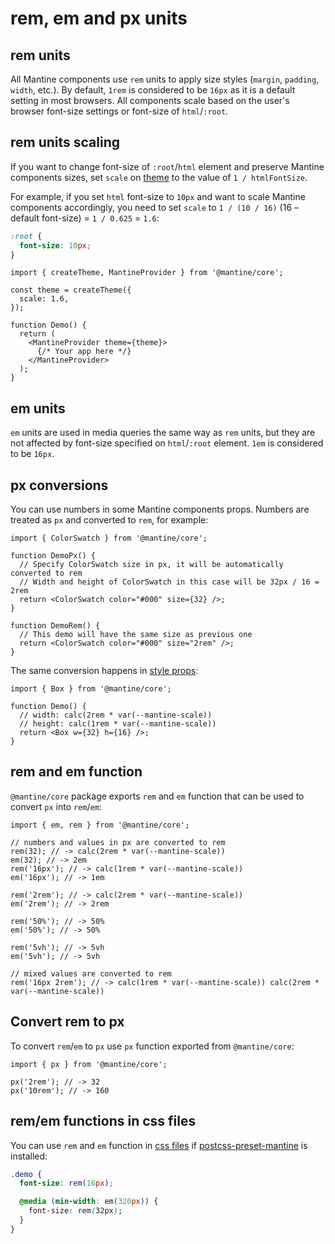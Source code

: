 

# rem, em and px units

## rem units

All Mantine components use `rem` units to apply size styles (`margin`, `padding`, `width`, etc.).
By default, `1rem` is considered to be `16px` as it is a default setting in most browsers.
All components scale based on the user's browser font-size settings or font-size of `html`/`:root`.

<Demo data={StylesDemos.remSlider} />

## rem units scaling

If you want to change font-size of `:root`/`html` element and preserve Mantine components sizes,
set `scale` on [theme](/theming/theme-object) to the value of `1 / htmlFontSize`.

For example, if you set `html` font-size to `10px` and want to scale Mantine components accordingly, you need
to set `scale` to `1 / (10 / 16)` (16 – default font-size) = `1 / 0.625` = `1.6`:

```css
:root {
  font-size: 10px;
}
```

```tsx
import { createTheme, MantineProvider } from '@mantine/core';

const theme = createTheme({
  scale: 1.6,
});

function Demo() {
  return (
    <MantineProvider theme={theme}>
      {/* Your app here */}
    </MantineProvider>
  );
}
```

## em units

`em` units are used in media queries the same way as `rem` units, but they are not affected by font-size specified on `html`/`:root` element.
`1em` is considered to be `16px`.

## px conversions

You can use numbers in some Mantine components props. Numbers are treated as `px` and converted to `rem`, for example:

```tsx
import { ColorSwatch } from '@mantine/core';

function DemoPx() {
  // Specify ColorSwatch size in px, it will be automatically converted to rem
  // Width and height of ColorSwatch in this case will be 32px / 16 = 2rem
  return <ColorSwatch color="#000" size={32} />;
}

function DemoRem() {
  // This demo will have the same size as previous one
  return <ColorSwatch color="#000" size="2rem" />;
}
```

The same conversion happens in [style props](/styles/style-props/):

```tsx
import { Box } from '@mantine/core';

function Demo() {
  // width: calc(2rem * var(--mantine-scale))
  // height: calc(1rem * var(--mantine-scale))
  return <Box w={32} h={16} />;
}
```

## rem and em function

`@mantine/core` package exports `rem` and `em` function that can be used to convert `px` into `rem`/`em`:

```tsx
import { em, rem } from '@mantine/core';

// numbers and values in px are converted to rem
rem(32); // -> calc(2rem * var(--mantine-scale))
em(32); // -> 2em
rem('16px'); // -> calc(1rem * var(--mantine-scale))
em('16px'); // -> 1em

rem('2rem'); // -> calc(2rem * var(--mantine-scale))
em('2rem'); // -> 2rem

rem('50%'); // -> 50%
em('50%'); // -> 50%

rem('5vh'); // -> 5vh
em('5vh'); // -> 5vh

// mixed values are converted to rem
rem('16px 2rem'); // -> calc(1rem * var(--mantine-scale)) calc(2rem * var(--mantine-scale))
```

## Convert rem to px

To convert `rem`/`em` to `px` use `px` function exported from `@mantine/core`:

```tsx
import { px } from '@mantine/core';

px('2rem'); // -> 32
px('10rem'); // -> 160
```

## rem/em functions in css files

You can use `rem` and `em` function in [css files](/styles/css-modules) if
[postcss-preset-mantine](/styles/postcss-preset) is installed:

```css
.demo {
  font-size: rem(16px);

  @media (min-width: em(320px)) {
    font-size: rem(32px);
  }
}
```
